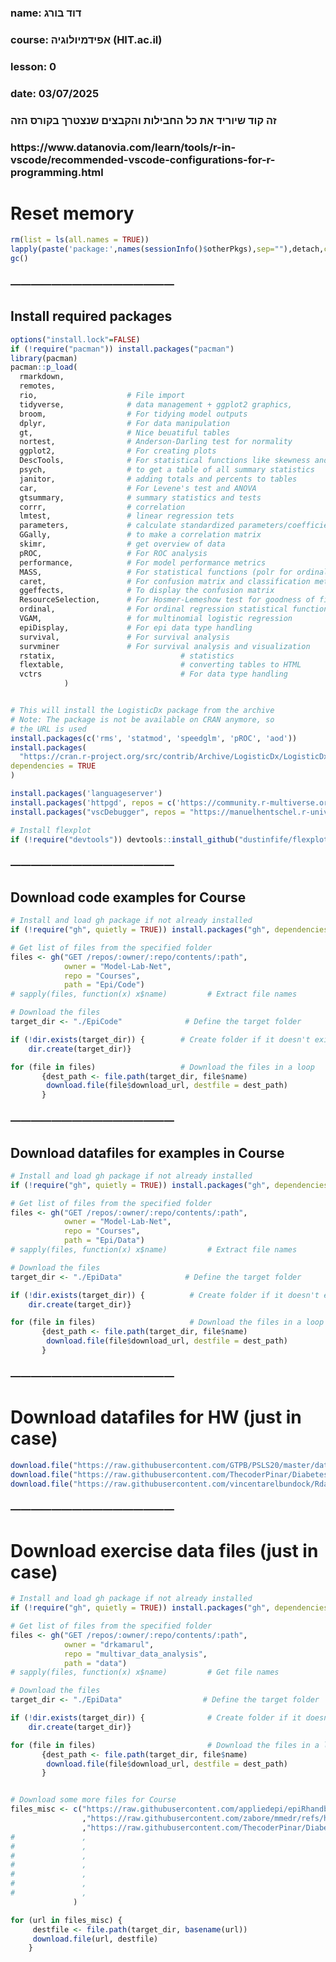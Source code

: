 ###
### name: דוד בורג
### course: אפידמיולוגיה (HIT.ac.il)
### lesson: 0   
### date: 03/07/2025
###  
###  זה קוד שיוריד את כל החבילות והקבצים שנצטרך בקורס הזה

### https://www.datanovia.com/learn/tools/r-in-vscode/recommended-vscode-configurations-for-r-programming.html


# Reset memory
```{r setup-packages, include false}
rm(list = ls(all.names = TRUE))
lapply(paste('package:',names(sessionInfo()$otherPkgs),sep=""),detach,character.only=TRUE,unload=TRUE,force=TRUE)
gc()
```


### ------------------------------------------------


## Install required packages
```{r load-packages, include false}  
options("install.lock"=FALSE)
if (!require("pacman")) install.packages("pacman")
library(pacman)
pacman::p_load(
  rmarkdown,
  remotes,
  rio,                    # File import
  tidyverse,              # data management + ggplot2 graphics,
  broom,                  # For tidying model outputs
  dplyr,                  # For data manipulation
  gt,                     # Nice beuatiful tables
  nortest,                # Anderson-Darling test for normality
  ggplot2,                # For creating plots
  DescTools,              # For statistical functions like skewness and kurtosis
  psych,                  # to get a table of all summary statistics
  janitor,                # adding totals and percents to tables
  car,                    # For Levene's test and ANOVA
  gtsummary,              # summary statistics and tests
  corrr,                  # correlation
  lmtest,                 # linear regression tets
  parameters,             # calculate standardized parameters/coefficients
  GGally,                 # to make a correlation matrix
  skimr,                  # get overview of data
  pROC,                   # For ROC analysis
  performance,            # For model performance metrics
  MASS,                   # For statistical functions (polr for ordinal regression)ordinal
  caret,                  # For confusion matrix and classification metrics
  ggeffects,              # To display the confusion matrix
  ResourceSelection,      # For Hosmer-Lemeshow test for goodness of fit 
  ordinal,                # For ordinal regression statistical functions 
  VGAM,                   # for multinomial logistic regression
  epiDisplay,             # For epi data type handling    
  survival,               # For survival analysis
  survminer               # For survival analysis and visualization
  rstatix,                            # statistics
  flextable,                          # converting tables to HTML
  vctrs                               # For data type handling
            )


# This will install the LogisticDx package from the archive
# Note: The package is not be available on CRAN anymore, so
# the URL is used
install.packages(c('rms', 'statmod', 'speedglm', 'pROC', 'aod'))
install.packages(
  "https://cran.r-project.org/src/contrib/Archive/LogisticDx/LogisticDx_0.3.tar.gz",
dependencies = TRUE
)

install.packages('languageserver')
install.packages('httpgd', repos = c('https://community.r-multiverse.org', 'https://cloud.r-project.org'))
install.packages("vscDebugger", repos = "https://manuelhentschel.r-universe.dev")

# Install flexplot
if (!require("devtools")) devtools::install_github("dustinfife/flexplot", ref = "development")  ;  if (!require("pacman")) install.packages("pacman")  ;  library(flexplot)
```


### ------------------------------------------------


## Download code examples for Course
```{r download-data, include false}
# Install and load gh package if not already installed
if (!require("gh", quietly = TRUE)) install.packages("gh", dependencies = TRUE); library(gh)

# Get list of files from the specified folder
files <- gh("GET /repos/:owner/:repo/contents/:path",
            owner = "Model-Lab-Net",
            repo = "Courses",
            path = "Epi/Code")
# sapply(files, function(x) x$name)         # Extract file names

# Download the files
target_dir <- "./EpiCode"              # Define the target folder

if (!dir.exists(target_dir)) {        # Create folder if it doesn't exist
    dir.create(target_dir)}

for (file in files)                   # Download the files in a loop
       {dest_path <- file.path(target_dir, file$name)
        download.file(file$download_url, destfile = dest_path)
       }
```


### ------------------------------------------------


## Download datafiles for examples in Course
```{r download-data, include false}
# Install and load gh package if not already installed
if (!require("gh", quietly = TRUE)) install.packages("gh", dependencies = TRUE); library(gh)

# Get list of files from the specified folder
files <- gh("GET /repos/:owner/:repo/contents/:path",
            owner = "Model-Lab-Net",
            repo = "Courses",
            path = "Epi/Data")
# sapply(files, function(x) x$name)         # Extract file names

# Download the files
target_dir <- "./EpiData"              # Define the target folder

if (!dir.exists(target_dir)) {          # Create folder if it doesn't exist
    dir.create(target_dir)}

for (file in files)                     # Download the files in a loop
       {dest_path <- file.path(target_dir, file$name)
        download.file(file$download_url, destfile = dest_path)
       }

```



### ------------------------------------------------


# Download datafiles for HW (just in case)
```{r download-data, include false}
download.file("https://raw.githubusercontent.com/GTPB/PSLS20/master/data/fev.txt", destfile = "./EpiCode/HWdata_1.txt")
download.file("https://raw.githubusercontent.com/ThecoderPinar/Diabetes_Health_Prediction_and_Analysis/refs/heads/main/raw/diabetes_data.csv", destfile = "./EpiCode/HWdata_2.csv")
download.file("https://raw.githubusercontent.com/vincentarelbundock/Rdatasets/refs/heads/master/csv/survival/cancer.csv", destfile = "./EpiCode/HWdata_3.csv")
```


### ------------------------------------------------


# Download exercise data files (just in case)
```{r download-data, include false}
# Install and load gh package if not already installed
if (!require("gh", quietly = TRUE)) install.packages("gh", dependencies = TRUE); library(gh)

# Get list of files from the specified folder
files <- gh("GET /repos/:owner/:repo/contents/:path",
            owner = "drkamarul",
            repo = "multivar_data_analysis",
            path = "data")
# sapply(files, function(x) x$name)         # Get file names

# Download the files
target_dir <- "./EpiData"                  # Define the target folder

if (!dir.exists(target_dir)) {              # Create folder if it doesn't exist
    dir.create(target_dir)}

for (file in files)                         # Download the files in a loop
       {dest_path <- file.path(target_dir, file$name)
        download.file(file$download_url, destfile = dest_path)
       }


# Download some more files for Course
files_misc <- c("https://raw.githubusercontent.com/appliedepi/epiRhandbook_eng/refs/heads/master/data/linelist_cleaned.rds"
                ,"https://raw.githubusercontent.com/zabore/mmedr/refs/heads/main/data/breastcancer.csv"
                ,"https://raw.githubusercontent.com/ThecoderPinar/Diabetes_Health_Prediction_and_Analysis/refs/heads/main/raw/diabetes_data.csv"
#               ,
#               ,
#               ,
#               ,
#               ,
#               ,
#               ,
              )

for (url in files_misc) {
     destfile <- file.path(target_dir, basename(url))
     download.file(url, destfile)
    }
```